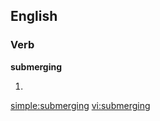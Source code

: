 
==English==

===Verb===
'''submerging'''

# {{present participle of|[[submerge]]}}

[[simple:submerging]]
[[vi:submerging]]